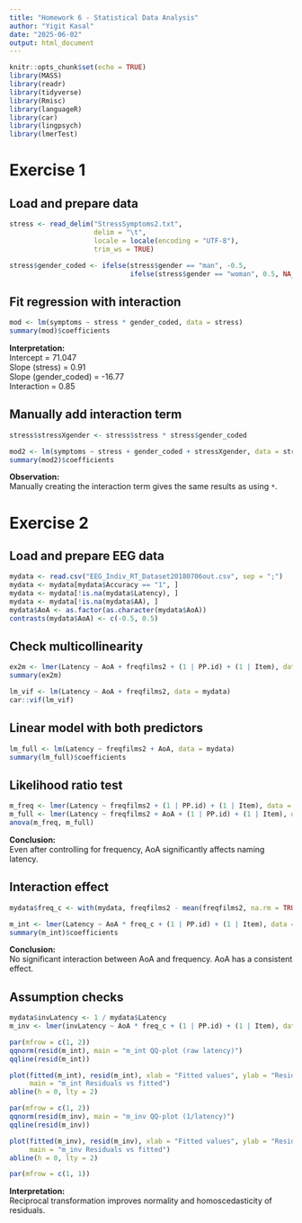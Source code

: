 ```yaml
---
title: "Homework 6 - Statistical Data Analysis"
author: "Yigit Kasal"
date: "2025-06-02"
output: html_document
---
```


```r
knitr::opts_chunk$set(echo = TRUE)
library(MASS)
library(readr)
library(tidyverse)
library(Rmisc)
library(languageR)
library(car)
library(lingpsych)
library(lmerTest)
```

# Exercise 1

## Load and prepare data

```r
stress <- read_delim("StressSymptoms2.txt",
                     delim = "\t",
                     locale = locale(encoding = "UTF-8"),
                     trim_ws = TRUE)

stress$gender_coded <- ifelse(stress$gender == "man", -0.5,
                              ifelse(stress$gender == "woman", 0.5, NA_real_))
```

## Fit regression with interaction

```r
mod <- lm(symptoms ~ stress * gender_coded, data = stress)
summary(mod)$coefficients
```

**Interpretation:**  
Intercept = 71.047  
Slope (stress) = 0.91  
Slope (gender_coded) = -16.77  
Interaction = 0.85

## Manually add interaction term

```r
stress$stressXgender <- stress$stress * stress$gender_coded

mod2 <- lm(symptoms ~ stress + gender_coded + stressXgender, data = stress)
summary(mod2)$coefficients
```

**Observation:**  
Manually creating the interaction term gives the same results as using `*`.

# Exercise 2

## Load and prepare EEG data

```r
mydata <- read.csv("EEG_Indiv_RT_Dataset20180706out.csv", sep = ";")
mydata <- mydata[mydata$Accuracy == "1", ]
mydata <- mydata[!is.na(mydata$Latency), ]
mydata <- mydata[!is.na(mydata$AA), ]
mydata$AoA <- as.factor(as.character(mydata$AoA))
contrasts(mydata$AoA) <- c(-0.5, 0.5)
```

## Check multicollinearity

```r
ex2m <- lmer(Latency ~ AoA + freqfilms2 + (1 | PP.id) + (1 | Item), data = mydata, REML = FALSE)
summary(ex2m)

lm_vif <- lm(Latency ~ AoA + freqfilms2, data = mydata)
car::vif(lm_vif)
```

## Linear model with both predictors

```r
lm_full <- lm(Latency ~ freqfilms2 + AoA, data = mydata)
summary(lm_full)$coefficients
```

## Likelihood ratio test

```r
m_freq <- lmer(Latency ~ freqfilms2 + (1 | PP.id) + (1 | Item), data = mydata, REML = FALSE)
m_full <- lmer(Latency ~ freqfilms2 + AoA + (1 | PP.id) + (1 | Item), data = mydata, REML = FALSE)
anova(m_freq, m_full)
```

**Conclusion:**  
Even after controlling for frequency, AoA significantly affects naming latency.

## Interaction effect

```r
mydata$freq_c <- with(mydata, freqfilms2 - mean(freqfilms2, na.rm = TRUE))

m_int <- lmer(Latency ~ AoA * freq_c + (1 | PP.id) + (1 | Item), data = mydata, REML = FALSE)
summary(m_int)$coefficients
```

**Conclusion:**  
No significant interaction between AoA and frequency. AoA has a consistent effect.

## Assumption checks

```r
mydata$invLatency <- 1 / mydata$Latency
m_inv <- lmer(invLatency ~ AoA * freq_c + (1 | PP.id) + (1 | Item), data = mydata, REML = FALSE)

par(mfrow = c(1, 2))
qqnorm(resid(m_int), main = "m_int QQ-plot (raw latency)")
qqline(resid(m_int))

plot(fitted(m_int), resid(m_int), xlab = "Fitted values", ylab = "Residuals",
     main = "m_int Residuals vs fitted")
abline(h = 0, lty = 2)

par(mfrow = c(1, 2))
qqnorm(resid(m_inv), main = "m_inv QQ-plot (1/latency)")
qqline(resid(m_inv))

plot(fitted(m_inv), resid(m_inv), xlab = "Fitted values", ylab = "Residuals",
     main = "m_inv Residuals vs fitted")
abline(h = 0, lty = 2)

par(mfrow = c(1, 1))
```

**Interpretation:**  
Reciprocal transformation improves normality and homoscedasticity of residuals.

